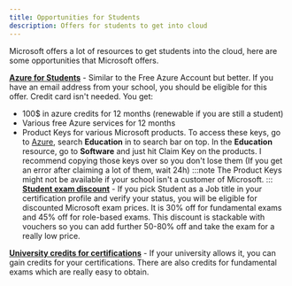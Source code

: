 ```yaml
---
title: Opportunities for Students
description: Offers for students to get into cloud
---
```


Microsoft offers a lot of resources to get students into the cloud, here are some opportunities that Microsoft offers.

[**Azure for Students**](https://azure.microsoft.com/free/students/?WT.mc_id=studentamb_165290) \- Similar to the Free Azure Account but better. If you have an email address from your school, you should be eligible for this offer. Credit card isn't needed.
You get:
- 100$ in azure credits for 12 months (renewable if you are still a student)
- Various free Azure services for 12 months
- Product Keys for various Microsoft products. To access these keys, go to [Azure](https://portal.azure.com), search **Education** in to search bar on top. In the **Education** resource, go to **Software** and just hit Claim Key on the products. I recommend copying those keys over so you don't lose them (If you get an error after claiming a lot of them, wait 24h)
:::note 
The Product Keys might not be available if your school isn't a customer of Microsoft. 
:::
[**Student exam discount**](https://learn.microsoft.com/credentials/certifications/student-discounts?WT.mc_id=studentamb_165290) \- If you pick Student as a Job title in your certification profile and verify your status, you will be eligible for discounted Microsoft exam prices. It is 30% off for fundamental exams and 45% off for role-based exams. This discount is stackable with vouchers so you can add further 50-80% off and take the exam for a really low price.

[**University credits for certifications**](https://learn.microsoft.com/credentials/certifications/college-credit?WT.mc_id=studentamb_165290) \- If your university allows it, you can gain credits for your certifications. There are also credits for fundamental exams which are really easy to obtain.
